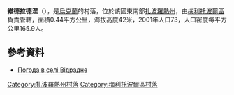 {{coord|47|2|12|N|35|38|38|E|scale:100000|display=title}}

'''維德拉德涅'''（{{lang-uk|Відрадне}}），是[[烏克蘭|烏克蘭]]的村落，位於該國東南部[[扎波羅熱州|扎波羅熱州]]，由[[梅利托波爾區|梅利托波爾區]]負責管轄，面積0.44平方公里，海拔高度42米，2001年人口73，人口密度每平方公里165.9人。

==參考資料==
* [http://weather.in.ua/ua/zaporozhskaja/3877 Погода в селі Відрадне] {{Wayback|url=http://weather.in.ua/ua/zaporozhskaja/3877 |date=20111220171250 }}

[[Category:扎波羅熱州村落|Category:扎波羅熱州村落]]
[[Category:梅利托波爾區村落|Category:梅利托波爾區村落]]


{{Zaporizhia-geo-stub}}